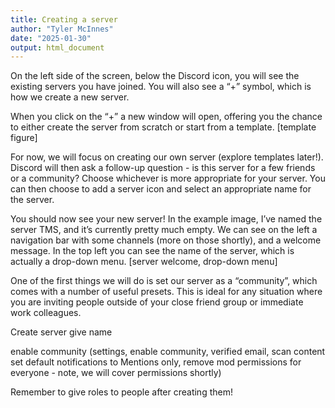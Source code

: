 ```yaml
---
title: Creating a server
author: "Tyler McInnes"
date: "2025-01-30"
output: html_document
---
```


On the left side of the screen, below the Discord icon, you will see the existing servers you have joined. You will also see a "+" symbol, which is how we create a new server. 

When you click on the "+" a new window will open, offering you the chance to either create the server from scratch or start from a template. 
[template figure]

For now, we will focus on creating our own server (explore templates later!). Discord will then ask a follow-up question - is this server for a few friends or a community? Choose whichever is more appropriate for your server. You can then choose to add a server icon and select an appropriate name for the server. 

You should now see your new server! In the example image, I've named the server TMS, and it's currently pretty much empty. We can see on the left a navigation bar with some channels (more on those shortly), and a welcome message. In the top left you can see the name of the server, which is actually a drop-down menu.
[server welcome, drop-down menu]

One of the first things we will do is set our server as a "community", which comes with a number of useful presets. This is ideal for any situation where you are inviting people outside of your close friend group or immediate work colleagues.

Create server
give name

enable community (settings, enable community, verified email, scan content
    set default notifications to Mentions only, remove mod permissions for everyone - note, we will cover permissions shortly)


Remember to give roles to people  after creating them!